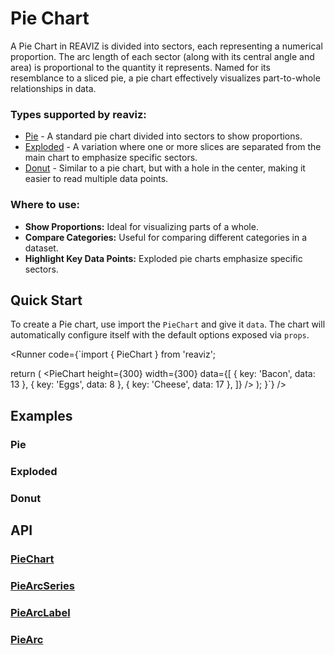 
# Pie Chart

A Pie Chart in REAVIZ is divided into sectors, each representing a numerical proportion. 
The arc length of each sector (along with its central angle and area) is proportional to the quantity it represents. 
Named for its resemblance to a sliced pie, a pie chart effectively visualizes part-to-whole relationships in data.

### Types supported by reaviz:

- [Pie](/docs/charts/pie-chart#pie) - A standard pie chart divided into sectors to show proportions.
- [Exploded](/docs/charts/pie-chart#exploded) - A variation where one or more slices are separated from the main chart to emphasize specific sectors.
- [Donut](/docs/charts/pie-chart#donut) - Similar to a pie chart, but with a hole in the center, making it easier to read multiple data points.

### Where to use:

- **Show Proportions:** Ideal for visualizing parts of a whole.
- **Compare Categories:** Useful for comparing different categories in a dataset.
- **Highlight Key Data Points:** Exploded pie charts emphasize specific sectors.

## Quick Start
To create a Pie chart, use import the `PieChart` and give it `data`. The chart
will automatically configure itself with the default options exposed via `props`.

<Runner code={`import { PieChart } from 'reaviz';

  return (
    <PieChart
      height={300}
      width={300}
      data={[
        { key: 'Bacon', data: 13 },
        { key: 'Eggs', data: 8 },
        { key: 'Cheese', data: 17 },
      ]}
    />
  );
}`}
/>

## Examples

### Pie
<StoryRenderer path="components/PieChart.story.tsx" name="Simple" storybookKey="charts-pie-chart-pie--simple" />

### Exploded
<StoryRenderer path="components/PieChart.story.tsx" name="Explode" storybookKey="charts-pie-chart-pie--explode" />

### Donut
<StoryRenderer path="components/DonutChart.story.tsx" name="Simple" storybookKey="charts-pie-chart-pie--simple" />

## API
### [PieChart](https://github.com/reaviz/reaviz/blob/master/src/PieChart/PieChart.tsx)
<PropsTable name="PieChart" />

### [PieArcSeries](https://github.com/reaviz/reaviz/blob/master/src/PieChart/PieArcSeries/PieArcSeries.tsx)
<PropsTable name="PieArcSeries" />

### [PieArcLabel](https://github.com/reaviz/reaviz/blob/master/src/PieChart/PieArcSeries/PieArcLabel.tsx)
<PropsTable name="PieArcLabel" />

### [PieArc](https://github.com/reaviz/reaviz/blob/master/src/PieChart/PieArcSeries/PieArc/PieArc.tsx)
<PropsTable name="PieArc" />
